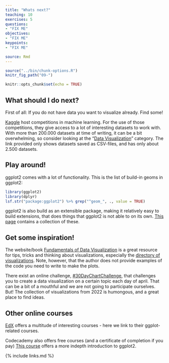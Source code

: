 ```yaml
---
title: "Whats next?"
teaching: 10
exercises: 5
questions:
- "FIX ME"
objectives:
- "FIX ME"
keypoints:
- "FIX ME"

source: Rmd
---
```


```r
source("../bin/chunk-options.R")
knitr_fig_path("09-")
```

```r
knitr::opts_chunk$set(echo = TRUE)
```

## What should I do next?

First of all: If you do not have data you want to visualize 
already. Find some!

[Kaggle](https://www.kaggle.com/datasets) host competitions 
in machine learning. For the use of those competitions, they
give access to a lot of interesting datasets to work with.
With more than 200.000 datasets at time of writing, it can
be a bit overwhelming, so consider looking at the "[Data Visualization](https://www.kaggle.com/datasets?fileType=csv&tags=13208-Data+Visualization)" category. The link provided only shows datasets saved as CSV-files, and has only about 2.500 datasets.

## Play around!

ggplot2 comes with a lot of functionality. This is the
list of build-in geoms in ggplot2:

```r
library(ggplot2)
library(dplyr)
lsf.str("package:ggplot2") %>% grep("^geom_", ., value = TRUE)

```
ggplot2 is also build as an extensible package, making 
it relatively easy to build extensions, that does things
that ggplot2 is not able to on its own. [This page](https://exts.ggplot2.tidyverse.org/) contains a collection of these.


## Get some inspiration!

The website/book [Fundamentals of Data Visualization](https://clauswilke.com/dataviz/) is a great resource for tips, tricks and thinking about visualizations, 
especially the [directory of visualizations](https://clauswilke.com/dataviz/directory-of-visualizations.html). Note, however, that the author does not provide examples of the code you need to write to make the plots.

There exist an online challenge, [#30DayChartChallenge](https://30daychartchallenge.org/), that 
challenges you to create a data visualization on a certain topic each day of april. That can be a bit of a mouthful and 
we are not going to participate ourselves. But! The collection 
of visualizations from 2022 is humongous, and a great place
to find ideas.


## Other online courses

[EdX](https://www.edx.org/search?q=ggplot) offers a multitude of interesting courses - here we link to their ggplot-related courses.

Codecademy also offers free courses (and a certificate of completion if you pay) [This course](https://www.codecademy.com/learn/learn-ggplot-2) offers
a more indepth introduction to ggplot2.




{% include links.md %}